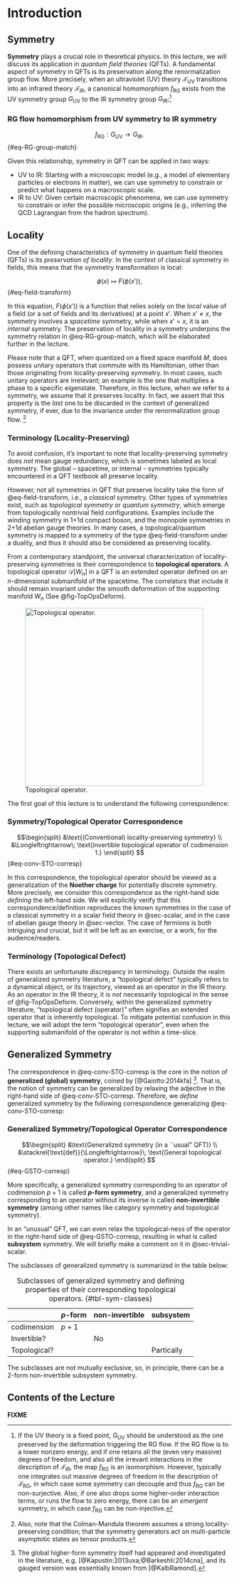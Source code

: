 # Introduction

## Symmetry

**Symmetry** plays a crucial role in theoretical physics. 
In this lecture, we will discuss its application in *quantum field theories* (QFTs). 
A fundamental aspect of symmetry in QFTs is its preservation along the renormalization group flow.
More precisely, when an ultraviolet (UV) theory $\mathcal{T}_\text{UV}$ transitions into an infrared theory $\mathcal{T}_\text{IR}$, 
a canonical homomorphism $f_\text{RG}$ exists from the UV symmetry group $G_\text{UV}$ to the IR symmetry group $G_\text{IR}$:[^SymRG]

::: {.callout-important icon="true"}
### RG flow homomorphism from UV symmetry to IR symmetry
$$
f_\text{RG} : G_\text{UV} \to G_\text{IR}.
$${#eq-RG-group-match}
:::

Given this relationship, symmetry in QFT can be applied in two ways:

* UV to IR: Starting with a microscopic model (e.g., a model of elementary particles or electrons in matter), we can use symmetry to constrain or predict what happens on a macroscopic scale.
* IR to UV: Given certain macroscopic phenomena, we can use symmetry to constrain or infer the possible microscopic origins (e.g., inferring the QCD Lagrangian from the hadron spectrum).

[^SymRG]: If the UV theory is a fixed point, $G_\text{UV}$ should be understood as the one preserved by the deformation triggering the RG flow. 
If the RG flow is to a lower nonzero energy, and if one retains all the (even very massive) degrees of freedom, and also all the irrevant interactions in the description of $\mathcal{T}_\text{IR}$, 
the map $f_\text{RG}$ is an isomorphism.
However, typically one integrates out massive degrees of freedom in the description of $\mathcal{T}_\text{RG}$, 
in which case some symmetry can decouple and thus $f_\text{RG}$ can be non-surjective. 
Also, if one also drops some higher-order interaction terms, or runs the flow to zero energy, 
there can be an *emergent* symmetry, in which case $f_\text{RG}$ can be non-injective.

## Locality

One of the defining characteristics of symmetry in quantum field theories (QFTs) is its *preservation of locality*. 
In the context of classical symmetry in fields, this means that the symmetry transformation is local:

$$
\phi(x) \mapsto F(\phi(x')),
$${#eq-field-transform}

In this equation, $F(\phi(x'))$ is a function that relies solely on the *local* value of a field (or a set of fields and its derivatives) at a point $x'$.
When $x'\neq x$, the symmetry involves a *spacetime* symmetry, while when $x'=x$, it is an *internal* symmetry.
The preservation of locality in a symmetry underpins the symmetry relation in @eq-RG-group-match, which will be elaborated further in the lecture.

:::{.callout-note}
Please note that a QFT, when quantized on a fixed space manifold $M$, does possess unitary operators that commute with its Hamiltonian, other than those originating from locality-preserving symmetry. 
In most cases, such unitary operators are irrelevant; an example is the one that multiplies a phase to a specific eigenstate.
Therefore, in this lecture, when we refer to a symmetry, we assume that it preserves locality.
In fact, we assert that this property is the *last* one to be discarded in the context of generalized symmetry, if ever, due to the invariance under the renormalization group flow. [^ColemanMandula]
:::

[^ColemanMandula]: Also, note that the Colman-Mandula theorem assumes a strong locality-preserving condition; that the symmetry generators act on multi-particle asymptotic states as tensor products.


::: {.callout-note collapse="false"}
### Terminology (Locality-Preserving)
To avoid confusion, it's important to note that locality-preserving symmetry does *not* mean gauge redundancy, which is sometimes labeled as local symmetry. The global -- spacetime, or internal -- symmetries typically encountered in a QFT textbook all preserve locality.
:::


However, not all symmetries in QFT that preserve locality take the form of @eq-field-transform, i.e., a *classical* symmetry. 
Other types of symmetries exist, such as *topological symmetry* or *quantum symmetry*, which emerge from topologically nontrivial field configurations.
Examples include the winding symmetry in 1+1d compact boson, and the monopole symmetries in 2+1d abelian gauge theories.
In many cases, a topological/quantum symmetry is mapped to a symmetry of the type @eq-field-transform under a duality, and thus it should also be considered as preserving locality.

From a contemporary standpoint, the universal characterization of locality-preserving symmetries is their correspondence to **topological operators**. 
A topological operator $\mathcal{D}[W_n]$ in a QFT is an extended operator defined on an $n$-dimensional submanifold of the spacetime. The correlators that include it should remain invariant under the smooth deformation of the supporting manifold $W_n$ (See @fig-TopOpsDeform).

![Topological operator.](figures/TopOpsDeform.png){#fig-TopOpsDeform width=400}

The first goal of this lecture is to understand the following correspondence:

::: {.callout-important}
### Symmetry/Topological Operator Correspondence
$$\begin{split}
&\text{(Conventional) locality-preserving symmetry} \\ 
&\Longleftrightarrow\;
\text{invertible topological operator of codimension 1.}
\end{split}
$${#eq-conv-STO-corresp}
:::
In this correspondence, the topological operator should be viewed as a generalization of the **Noether charge** for potentially discrete symmetry.
More precisely, we consider this correspondence as the right-hand side *defining* the left-hand side.
We will explicitly verify that this correspondence/definition reproduces the known symmetries in the case of a classical symmetry in a scalar field theory in @sec-scalar, and in the case of abelian gauge theory in @sec-vector. The case of fermions is both intriguing and crucial, but it will be left as an exercise, or a work, for the audience/readers.


::: {.callout-note collapse="false"}
### Terminology (Topological Defect)
There exists an unfortunate discrepancy in terminology. Outside the realm of generalized symmetry literature, a "topological defect" typically refers to a dynamical object, or its trajectory, viewed as an operator in the IR theory. As an operator in the IR theory, it is *not* necessarily topological in the sense of @fig-TopOpsDeform. Conversely, within the generalized symmetry literature, "topological defect (operator)" often signifies an extended operator that is inherently topological. To mitigate potential confusion in this lecture, we will adopt the term "topological operator", even when the supporting submanifold of the operator is not within a time-slice.
:::

## Generalized Symmetry

The correspondence in @eq-conv-STO-corresp is the core in the notion of **generalized (global) symmetry**, 
coined by [@Gaiotto:2014kfa] [^GKSW].
That is, the notion of symmetry can be generalized by relaxing the adjective in the right-hand side of @eq-conv-STO-corresp. 
Therefore, we *define* generalized symmetry by the following correspondence generalizing @eq-conv-STO-corresp:

::: {.callout-important}
### Generalized Symmetry/Topological Operator Correspondence
$$\begin{split}
&\text{Generalized symmetry (in a ``usual" QFT)} \\ 
&\stackrel{\text{def}}{\Longleftrightarrow}\;
\text{General topological operator.}
\end{split}
$${#eq-GSTO-corresp}
:::
More specifically, a generalized symmetry corresponding to an operator of codimension $p+1$ is called **$p$-form symmetry**, and a generalized symmetry corresponding to an operator without its inverse is called **non-invertible symmetry** (among other names like category symmetry and topological symmetry).

In an "unusual" QFT, we can even relax the topological-ness of the operator in the right-hand side of @eq-GSTO-corresp, resulting in what is called **subsystem** symmetry. We will briefly make a comment on it in @sec-trivial-scalar.

The subclasses of generalized symmetry is summarized in the table below:

|              | $p$-form | non-invertible | subsystem  |
|--------------|----------|----------------|------------|
| codimension  | $p+1$    |                |            |
| Invertible?  |          | No             |            |
| Topological? |          |                | Partically |

:Subclasses of generalized symmetry and defining properties of their corresponding topological operators. {#tbl-sym-classes}

The subclasses are not mutually exclusive, so, in principle, there can be a 2-form non-invertible subsystem symmetry.

[^GKSW]: The global higher-form symmetry itself had appeared and investigated in the literature, e.g.\ [@Kapustin:2013uxa;@Barkeshli:2014cna], and its gauged version was essentially known from [@KalbRamond].

## Contents of the Lecture
**FIXME**